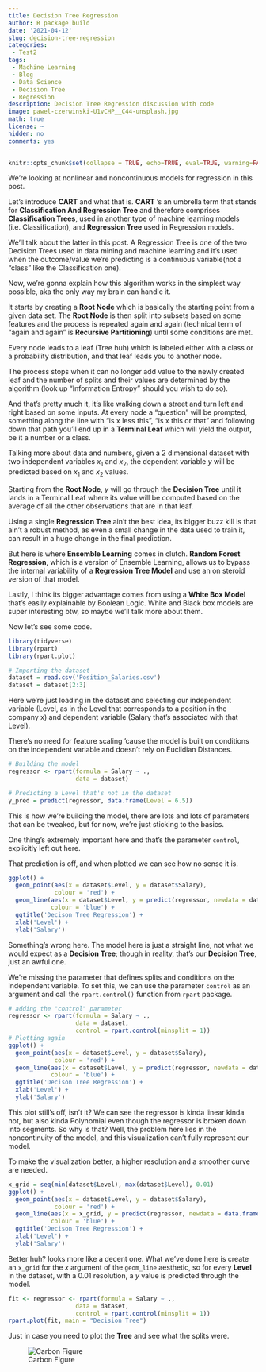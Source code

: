 ```yaml
---
title: Decision Tree Regression
author: R package build
date: '2021-04-12'
slug: decision-tree-regression
categories: 
 - Test2
tags: 
 - Machine Learning
 - Blog
 - Data Science
 - Decision Tree
 - Regression
description: Decision Tree Regression discussion with code
image: pawel-czerwinski-U1vCHP__C44-unsplash.jpg
math: true
license: ~
hidden: no
comments: yes
---
```


```r
knitr::opts_chunk$set(collapse = TRUE, echo=TRUE, eval=TRUE, warning=FALSE, message=FALSE, comment="  ")
```

We're looking at nonlinear and noncontinuous models for regression in this post.  

Let's introduce **CART** and what that is. **CART** 's an umbrella term that stands for **Classification And Regression Tree** and therefore comprises **Classification Trees**, used in another type of machine learning models (i.e. Classification), and **Regression Tree** used in Regression models.  

We'll talk about the latter in this post. A Regression Tree is one of the two Decision Trees used in data mining and machine learning and it's used when the outcome/value we're predicting is a continuous variable(not a "class" like the Classification one).  

Now, we're gonna explain how this algorithm works in the simplest way possible, aka the only way my brain can handle it.  

It starts by creating a **Root Node** which is basically the starting point from a given data set. The **Root Node** is then split into subsets based on some features and the process is repeated again and again (technical term of "again and again" is **Recursive Partitioning**) until some conditions are met.  

Every node leads to a leaf (Tree huh) which is labeled either with a class or a probability distribution, and that leaf leads you to another node.  

The process stops when it can no longer add value to the newly created leaf and the number of splits and their values are determined by the algorithm (look up "Information Entropy" should you wish to do so).  


And that's pretty much it, it's like walking down a street and turn left and right based on some inputs. At every node a "question" will be prompted, something along the line with "is x less this", "is x this or that" and following down that path you'll end up in a **Terminal Leaf** which will yield the output, be it a number or a class.  


Talking more about data and numbers, given a 2 dimensional dataset with two independent variables $x_1$ and $x_2$, the dependent variable $y$ will be predicted based on $x_1$ and $x_2$ values.  

Starting from the **Root Node**, $y$ will go through the **Decision Tree** until it lands in a Terminal Leaf where its value will be computed based on the average of all the other observations that are in that leaf.  


Using a single **Regression Tree** ain't the best idea, its bigger buzz kill is that ain't a robust method, as even a small change in the data used to train it, can result in a huge change in the final prediction.  


But here is where **Ensemble Learning** comes in clutch. **Random Forest Regression**, which is a version of Ensemble Learning, allows us to bypass the internal variability of a **Regression Tree Model** and use an on steroid version of that model.  


Lastly, I think its bigger advantage comes from using a **White Box Model** that's easily explainable by Boolean Logic. White and Black box models are super interesting btw, so maybe we'll talk more about them.  


Now let's see some code.
```r
library(tidyverse)
library(rpart)
library(rpart.plot)
```

```r
# Importing the dataset
dataset = read.csv('Position_Salaries.csv')
dataset = dataset[2:3]
```

Here we're just loading in the dataset and selecting our independent variable (Level, as in the Level that corresponds to a position in the company x) and dependent variable (Salary that's associated with that Level).  

There's no need for feature scaling 'cause the model is built on conditions on the independent variable and doesn't rely on Euclidian Distances. 
```r
# Building the model
regressor <- rpart(formula = Salary ~ .,
                   data = dataset)

# Predicting a Level that's not in the dataset
y_pred = predict(regressor, data.frame(Level = 6.5))
```

This is how we're building the model, there are lots and lots of parameters that can be tweaked, but for now, we're just sticking to the basics.  

One thing's extremely important here and that's the parameter `control`, explicitly left out here. 

That prediction is off, and when plotted we can see how no sense it is.
```r
ggplot() +
  geom_point(aes(x = dataset$Level, y = dataset$Salary),
             colour = 'red') +
  geom_line(aes(x = dataset$Level, y = predict(regressor, newdata = dataset)),
            colour = 'blue') +
  ggtitle('Decison Tree Regression') +
  xlab('Level') +
  ylab('Salary')
```

Something's wrong here. The model here is just a straight line, not what we would expect as a **Decision Tree**; though in reality, that's our **Decision Tree**, just an awful one.  

We're missing the parameter that defines splits and conditions on the independent variable. To set this, we can use the parameter `control` as an argument and call the `rpart.control()` function from `rpart` package.  

```r
# adding the "control" parameter
regressor <- rpart(formula = Salary ~ .,
                   data = dataset,
                   control = rpart.control(minsplit = 1))
# Plotting again
ggplot() +
  geom_point(aes(x = dataset$Level, y = dataset$Salary),
             colour = 'red') +
  geom_line(aes(x = dataset$Level, y = predict(regressor, newdata = dataset)),
            colour = 'blue') +
  ggtitle('Decison Tree Regression') +
  xlab('Level') +
  ylab('Salary')
```

This plot still's off, isn't it? We can see the regressor is kinda linear kinda not, but also kinda Polynomial even though the regressor is broken down into segments. So why is that? Well, the problem here lies in the noncontinuity of the model, and this visualization can't fully represent our model.

To make the visualization better, a higher resolution and a smoother curve are needed.
```r
x_grid = seq(min(dataset$Level), max(dataset$Level), 0.01)
ggplot() +
  geom_point(aes(x = dataset$Level, y = dataset$Salary),
             colour = 'red') +
  geom_line(aes(x = x_grid, y = predict(regressor, newdata = data.frame(Level = x_grid))),
            colour = 'blue') +
  ggtitle('Decison Tree Regression') +
  xlab('Level') +
  ylab('Salary')
```

Better huh? looks more like a decent one. What we've done here is create an `x_grid` for the $x$ argument of the `geom_line` aesthetic, so for every **Level** in the dataset, with a 0.01 resolution, a $y$ value is predicted through the model. 

```r
fit <- regressor <- rpart(formula = Salary ~ .,
                   data = dataset,
                   control = rpart.control(minsplit = 1))
rpart.plot(fit, main = "Decision Tree")
```

Just in case you need to plot the **Tree** and see what the splits were.

![Carbon Figure](carbon.png)